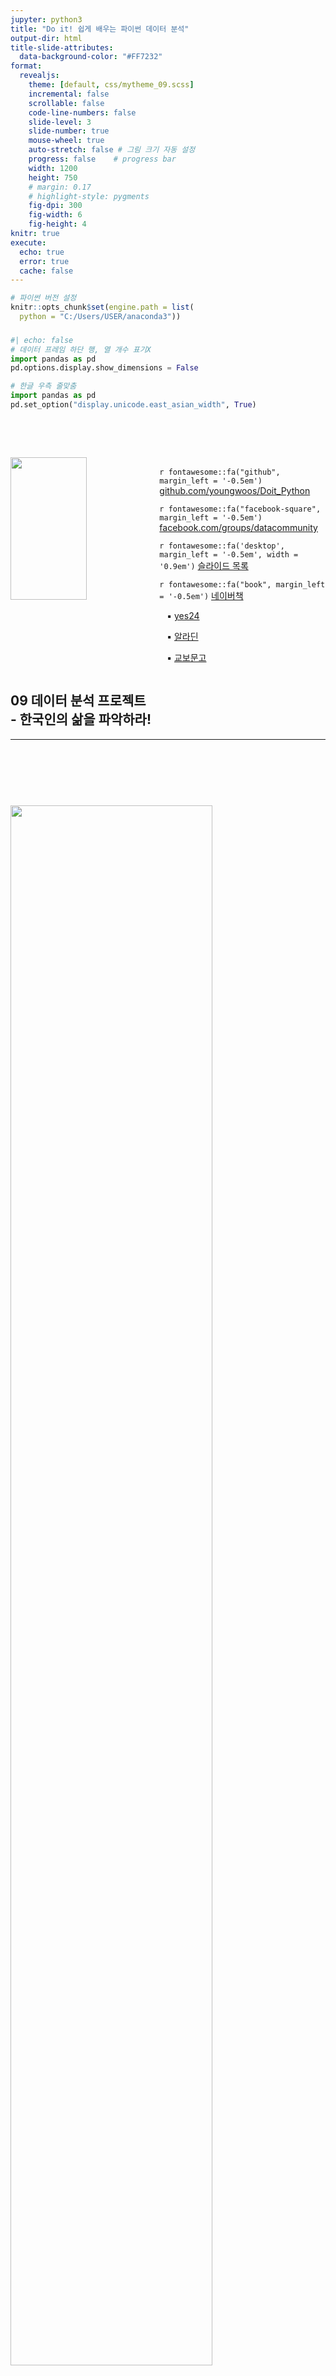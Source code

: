 ```yaml
---
jupyter: python3
title: "Do it! 쉽게 배우는 파이썬 데이터 분석"
output-dir: html
title-slide-attributes:
  data-background-color: "#FF7232"
format:
  revealjs:
    theme: [default, css/mytheme_09.scss]
    incremental: false
    scrollable: false
    code-line-numbers: false
    slide-level: 3
    slide-number: true
    mouse-wheel: true
    auto-stretch: false # 그림 크기 자동 설정
    progress: false    # progress bar
    width: 1200
    height: 750
    # margin: 0.17
    # highlight-style: pygments
    fig-dpi: 300
    fig-width: 6
    fig-height: 4
knitr: true
execute:
  echo: true
  error: true
  cache: false
---
```



```r
# 파이썬 버전 설정
knitr::opts_chunk$set(engine.path = list(
  python = "C:/Users/USER/anaconda3"))
```

### {data-menu-title="Info"}

```python
#| echo: false
# 데이터 프레임 하단 행, 열 개수 표기X
import pandas as pd
pd.options.display.show_dimensions = False

# 한글 우측 줄맞춤
import pandas as pd
pd.set_option("display.unicode.east_asian_width", True)
```

<!-- fa 아이콘 출력 설정 -->
<!-- [{{< fa rocket size=sm >}}]} -->

:::: {.columns}

::: {.column width="45%"}

<br>
<br>

![](img/cover.png){fig-align="center" width="75%"}

:::

<!-- width: 55% -->

::: {.column width="55%"}

<br>
<br>
<br>

`r fontawesome::fa("github", margin_left = '-0.5em')` [github.com/youngwoos/Doit_Python](https://github.com/youngwoos/Doit_Python)

`r fontawesome::fa("facebook-square", margin_left = '-0.5em')` [facebook.com/groups/datacommunity](https://facebook.com/groups/datacommunity)

`r fontawesome::fa('desktop', margin_left = '-0.5em', width = '0.9em')` [ 슬라이드 목록](https://github.com/youngwoos/Doit_Python/blob/main/docs/README.md)

`r fontawesome::fa("book", margin_left = '-0.5em')` [네이버책](https://search.shopping.naver.com/book/catalog/32474211621)

<br-back-10>

&nbsp;&nbsp; ▪ [yes24](http://www.yes24.com/Product/Goods/108947478)

&nbsp;&nbsp; ▪ [알라딘](https://www.aladin.co.kr/shop/wproduct.aspx?ISBN=K162837601)

&nbsp;&nbsp; ▪ [교보문고](http://www.kyobobook.co.kr/product/detailViewKor.laf?ejkGb=KOR&mallGb=KOR&barcode=9791163033493)

:::

::::


::: {background-color="#FF7232" transition="fade"}

## 09 데이터 분석 프로젝트 <br> - 한국인의 삶을 파악하라! {background-color="#FF7232" transition="fade"}
 
:::


---

### {data-menu-title="To do"}

<br>
<br>
<br>
<br>


![](img/09-intro.png){width=80% fig-align="center"}

---

<br>

##### [목차]{.font-jua .larger}


[09-1 '한국복지패널 데이터' 분석 준비하기]{.font-jua}([link](#한국복지패널-데이터-분석-준비하기))
  
[09-2 성별에 따른 월급 차이 - 성별에 따라 월급이 다를까?]{.font-jua}([link](#성별에-따른-월급-차이---성별에-따라-월급이-다를까))

[09-3 나이와 월급의 관계 - 몇 살 때 월급을 가장 많이 받을까?]{.font-jua}([link](#나이와-월급의-관계---몇-살-때-월급을-가장-많이-받을까))
  
[09-4 연령대에 따른 월급 차이 - 어떤 연령대의 월급이 가장 많을까?]{.font-jua}([link](#연령대에-따른-월급-차이---어떤-연령대의-월급이-가장-많을까))
  
[09-5 연령대 및 성별 월급 차이 - 성별 월급 차이는 연령대별로 다를까?]{.font-jua}([link](#연령대-및-성별-월급-차이---성별-월급-차이는-연령대별로-다를까))
  
[09-6 직업별 월급 차이 - 어떤 직업이 월급을 가장 많이 받을까?]{.font-jua}([link](#직업별-월급-차이---어떤-직업이-월급을-가장-많이-받을까))
  
[09-7 성별 직업 빈도 - 성별에 따라 어떤 직업이 가장 많을까?]{.font-jua}([link](#성별-직업-빈도---성별에-따라-어떤-직업이-가장-많을까))

[09-8 종교 유무에 따른 이혼율 - 종교가 있으면 이혼을 덜 할까?]{.font-jua}([link](#종교-유무에-따른-이혼율---종교가-있으면-이혼을-덜-할까))
  
[09-9 지역별 연령대 비율 - 어느 지역에 노년층이 많을까?]{.font-jua}([link](#지역별-연령대-비율---어느-지역에-노년층이-많을까))
  


## 09-1 '한국복지패널 데이터' 분석 준비하기 {background-color="#FFCE32" transition="fade"}

---

#### 한국복지패널 데이터

- 한국보건사회연구원 발간 조사 자료
- 전국 7,000여 가구 선정, 2006년부터 매년 추적 조사한 자료
- 경제활동, 생활실태, 복지욕구 등 천여 개 변수로 구성됨
- 다양한 분야의 연구자, 정책전문가들이 활용함
- 엄밀한 절차로 수집되고 다양한 변수가 있으므로 데이터 분석 연습하기 좋은 재료

---

### 데이터 분석 준비하기

#### 1. 데이터 준비하기

- `Koweps_hpwc14_2019_beta2.sav` 파일을 워킹 디렉터리에 삽입
- 2020년 발간 복지패널 데이터. 6,331가구, 14,418명의 정보를 담고 있음

<br10>

#### 2. 패키지 설치 및 로드하기
    
- `sav`: 통계 분석 소프트웨어 SPSS 전용 파일
- `pyreadstat` 패키지 설치하면 `pandas` 패키지를 이용해 불러올 수 있음

##### (1) 패키지 설치
<br-back-20>

    `pip install pyreadstat`
    
##### (2) 패키지 로드

```python
import pandas as pd
import numpy as np
import seaborn as sns
```

---

#### 3. 데이터 불러오기

```python
# 데이터 불러오기
raw_welfare = pd.read_spss('Koweps_hpwc14_2019_beta2.sav')

# 복사본 만들기 
welfare = raw_welfare.copy()
```

#### 4. 데이터 검토하기

```python
#| eval: false
welfare             # 앞부분, 뒷부분 출력
welfare.shape       # 행, 열 개수 출력
welfare.info()      # 변수 속성 출력
welfare.describe()  # 요약 통계량
```

- 규모가 큰 데이터는 변수명을 쉬운 단어로 바꾸고 분석할 변수를 하나씩 살펴봐야 함

---

#### 5. 변수명 바꾸기

::: {.small-95}

```python
welfare = welfare.rename(columns = {'h14_g3'     : 'sex',            #  성별
                                    'h14_g4'     : 'birth',          #  태어난 연도
                                    'h14_g10'    : 'marriage_type',  #  혼인 상태
                                    'h14_g11'    : 'religion',       #  종교 
                                    'p1402_8aq1' : 'income',         #  월급 
                                    'h14_eco9'   : 'code_job',       #  직업 코드
                                    'h14_reg7'   : 'code_region'})   #  지역 코드
```

:::

- 규모가 큰 조사 자료는 데이터의 특징을 설명해 놓은 코드북(codebook)을 함께 제공함
- 코드북에 코드로 된 변수명과 값의 의미가 설명되어 있음
- 데이터의 특징을 알 수 있고 분석 방향 아이디어를 얻을 수 있음
- `Koweps_Codebook_2019.xlsx` 참고

---

#### 데이터 분석 절차 살펴보기

<br>

:::: {.columns}

::: {.column width="50%"}

##### 1단계 - 변수 검토 및 전처리

- 분석에 활용할 변수 전처리
    - 변수의 특징 파악, 이상치와 결측치 정제
    - 변수의 값을 다루기 편하게 바꾸기

- 분석에 활용할 변수 각각 전처리
    - ex) 성별에 따른 월급 차이: 성별, 월급 각각


##### 2단계 - 변수 간 관계 분석

- 변수 간 관계 분석
  - 데이터 요약 표, 그래프 만들기
  - 분석 결과 해석
  
:::

::: {.column width="50%"}

<br>

![](img/09-process.png)

:::

::::



## 09-2 성별에 따른 월급 차이 <br> - 성별에 따라 월급이 다를까?{background-color="#FFCE32" transition="fade"}

---

### 성별 변수 검토 및 전처리하기

#### 1. 변수 검토하기

```python
welfare['sex'].dtypes  # 변수 타입 출력
```

```python
welfare['sex'].value_counts()  # 빈도 구하기
```

---

#### 2. 전처리하기

```python
# 이상치 확인
welfare['sex'].value_counts()
```

```python
# 이상치 결측 처리
welfare['sex'] = np.where(welfare['sex'] == 9, np.nan, welfare['sex'])

# 결측치 확인
welfare['sex'].isna().sum()
```

---

```python
# 성별 항목 이름 부여
welfare['sex'] = np.where(welfare['sex'] == 1, 'male', 'female')

# 빈도 구하기
welfare['sex'].value_counts()
```

---

```python
# 빈도 막대 그래프 만들기
sns.countplot(data = welfare, x = 'sex')
```

---


### 월급 변수 검토 및 전처리하기

#### 1. 변수 검토하기

```python
welfare['income'].dtypes  # 변수 타입 출력
```

```python
welfare['income'].describe()  # 요약 통계량 구하기
```

---

```python
sns.histplot(data = welfare, x = 'income')  # 히스토그램 만들기
```

---


#### 2. 전처리하기

```python
welfare['income'].describe()  # 이상치 확인
```

```python
welfare['income'].isna().sum()  # 결측치 확인
```

---

::: {.small-95)

```python
# 이상치 결측 처리
welfare['income'] = np.where(welfare['income'] == 9999, np.nan, welfare['income'])

# 결측치 확인
welfare['income'].isna().sum()
```

:::

---


### 성별에 따른 월급 차이 분석하기

#### 1. 성별 월급 평균표 만들기


:::: {.columns .small-95}

::: {.column width="70%"}
```python
#| eval: false
## 성별 월급 평균표 만들기
sex_income = welfare.dropna(subset = 'income') \
                    .groupby('sex', as_index = False) \
                    .agg(mean_income = ('income', 'mean'))
sex_income
```

:::

::: {.column width="30%"}

```python

# income 결측치 제거
# sex별 분리
# income 평균 구하기
```
:::

::::

<br-back-40>

```python
#| echo: false
sex_income = welfare.dropna(subset = 'income') \
                    .groupby('sex', as_index = False) \
                    .agg(mean_income = ('income', 'mean'))
sex_income
```

---


#### 2. 그래프 만들기

```python
# 막대 그래프 만들기
sns.barplot(data = sex_income, x = 'sex', y = 'mean_income')
```


## 09-3 나이와 월급의 관계 <br>- 몇 살 때 월급을 가장 많이 받을까?{background-color="#FFCE32" transition="fade"}

---

### 나이 변수 검토 및 전처리하기

#### 1. 변수 검토하기

```python
welfare['birth'].dtypes  # 변수 타입 출력
```

```python
welfare['birth'].describe()  # 요약 통계량 구하기
```

---

```python
sns.histplot(data = welfare, x = 'birth')  # 히스토그램 만들기
```

---

#### 2. 전처리하기

```python
welfare['birth'].describe()  # 이상치 확인
```

```python
welfare['birth'].isna().sum()  # 결측치 확인
```

---

```python
# 이상치 결측 처리
welfare['birth'] = np.where(welfare['birth'] == 9999, np.nan, welfare['birth'])

# 결측치 확인
welfare['birth'].isna().sum()
```

---

#### 3. 파생변수 만들기 - 나이

```python
welfare = welfare.assign(age = 2019 - welfare['birth'] + 1)  # 나이 변수 만들기
welfare['age'].describe()                                    # 요약 통계량 구하기
```

---

```python
sns.histplot(data = welfare, x = 'age')  # 히스토그램 만들기
```

---

### 나이와 월급의 관계 분석하기

#### 1. 나이에 따른 월급 평균표 만들기

:::: {.columns .small-95}

::: {.column width="70%"}
```python
#| eval: false
# 나이별 월급 평균표 만들기
age_income = welfare.dropna(subset = 'income') \
                    .groupby('age') \
                    .agg(mean_income = ('income', 'mean'))

age_income.head()

```

:::

::: {.column width="30%"}

```python

# income 결측치 제거
# age별 분리
# income 평균 구하기
```
:::

::::

<br-back-40>

```python
#| echo: false
# 나이별 월급 평균표 만들기
age_income = welfare.dropna(subset = 'income') \
                    .groupby('age') \
                    .agg(mean_income = ('income', 'mean'))

age_income.head()


```

---

#### 2.  그래프 만들기

```python
# 선 그래프 만들기
sns.lineplot(data = age_income, x = 'age', y = 'mean_income')
```


## 09-4 연령대에 따른 월급 차이 <br>- 어떤 연령대의 월급이 가장 많을까?{background-color="#FFCE32" transition="fade"}

---

### 연령대 변수 검토 및 전처리하기

#### 파생변수 만들기 - 연령대

```python
# 나이 변수 살펴보기
welfare['age'].head()
```

---

```python
# 연령대 변수 만들기
welfare = welfare.assign(ageg = np.where(welfare['age'] <  30, 'young',
                                np.where(welfare['age'] <= 59, 'middle', 'old')))

# 빈도 구하기
welfare['ageg'].value_counts()
```

---

```python
# 빈도 막대 그래프 만들기
sns.countplot(data = welfare, x = 'ageg')
```

---

### 연령대에 따른 월급 차이 분석하기

#### 1. 연령대별 월급 평균표 만들기

:::: {.columns .small-90}

::: {.column width="70%"}
```python
#| eval: false
# 연령대별 월급 평균표 만들기
ageg_income = welfare.dropna(subset = 'income') \
                     .groupby('ageg', as_index = False) \
                     .agg(mean_income = ('income', 'mean'))
ageg_income

```

:::

::: {.column width="30%"}

```python

# income 결측치 제거
# ageg별 분리
# income 평균 구하기
```
:::

::::

<br-back-40>

```python
#| echo: false
# 연령대별 월급 평균표 만들기
ageg_income = welfare.dropna(subset = 'income') \
                     .groupby('ageg', as_index = False) \
                     .agg(mean_income = ('income', 'mean'))
ageg_income

```


---


#### 2. 그래프 만들기

```python
# 막대 그래프 만들기
sns.barplot(data = ageg_income, x = 'ageg', y = 'mean_income')
```

---

```python
# 막대 정렬하기
sns.barplot(data = ageg_income, x = 'ageg', y = 'mean_income',
            order = ['young', 'middle', 'old'])
```

---


## 09-5 연령대 및 성별 월급 차이 <br>- 성별 월급 차이는 연령대별로 다를까?{background-color="#FFCE32" transition="fade"}

### 연령대 및 성별 월급 차이 분석하기

#### 1. 연령대 및 성별 월급 평균표 만들기

:::: {.columns .small-80}

::: {.column width="70%"}
```python
#| eval: false
# 연령대 및 성별 평균표 만들기
sex_income = welfare.dropna(subset = 'income') \
                    .groupby(['ageg', 'sex'], as_index = False) \
                    .agg(mean_income = ('income', 'mean'))
sex_income

```

:::

::: {.column width="30%"}

```python

# income 결측치 제거
# ageg 및 sex별 분리
# income 평균 구하기
```
:::

::::

<br-back-40>

```python
#| echo: false
# 연령대 및 성별 평균표 만들기
sex_income = welfare.dropna(subset = 'income') \
                    .groupby(['ageg', 'sex'], as_index = False) \
                    .agg(mean_income = ('income', 'mean'))
sex_income

```

---

#### 2. 그래프 만들기

```python
# 막대 그래프 만들기
sns.barplot(data = sex_income, x = 'ageg', y = 'mean_income', hue = 'sex',
            order = ['young', 'middle', 'old'])
```

---

### 나이 및 성별 월급 차이 분석하기


:::: {.columns .small-90}

::: {.column width="70%"}
```python
#| eval: false
# 나이 및 성별 월급 평균표 만들기
sex_age = welfare.dropna(subset = 'income') \
                 .groupby(['age', 'sex'], as_index = False) \
                 .agg(mean_income = ('income', 'mean'))
sex_age.head()

```

:::

::: {.column width="30%"}

```python

# income 결측치 제거
# age 및 sex별 분리
# income 평균 구하기
```
:::

::::

<br-back-40>

```python
#| echo: false
# 나이 및 성별 월급 평균표 만들기
sex_age = welfare.dropna(subset = 'income') \
                 .groupby(['age', 'sex'], as_index = False) \
                 .agg(mean_income = ('income', 'mean'))
sex_age.head()

```

---

```python
# 선 그래프 만들기
sns.lineplot(data = sex_age, x = 'age', y = 'mean_income', hue = 'sex')
```


## 09-6 직업별 월급 차이 <br>- 어떤 직업이 월급을 가장 많이 받을까?{background-color="#FFCE32" transition="fade"}

### 직업 변수 검토 및 전처리하기

#### 1. 변수 검토하기

```python
welfare['code_job'].dtypes  # 변수 타입 출력
```

```python
welfare['code_job'].value_counts()  # 빈도 구하기
```

---


#### 2. 전처리하기

```python
list_job = pd.read_excel('Koweps_Codebook_2019.xlsx', sheet_name = '직종코드')
list_job.head()
```

```python
list_job.shape  # 행, 열 개수 출력
```

---


```python
# welfare에 list_job 결합하기
welfare = welfare.merge(list_job, how = 'left', on = 'code_job')

# code_job 결측치 제거하고 code_job, job 출력
welfare.dropna(subset = ['code_job'])[['code_job', 'job']].head()
```

---

### 직업별 월급 차이 분석하기

#### 1. 직업별 월급 평균표 만들기

:::: {.columns .small-90}

::: {.column width="70%"}
```python
#| eval: false
# 직업별 월급 평균표 만들기
job_income = welfare.dropna(subset = ['job', 'income']) \
                    .groupby('job', as_index = False) \
                    .agg(mean_income = ('income', 'mean'))
job_income.head()

```

:::

::: {.column width="30%"}

```python

# job, income 결측치 제거
# job별 분리
# income 평균 구하기
```
:::

::::


```python
#| echo: false
# 직업별 월급 평균표 만들기
job_income = welfare.dropna(subset = ['job', 'income']) \
                    .groupby('job', as_index = False) \
                    .agg(mean_income = ('income', 'mean'))
job_income.head()

```


---

#### 3. 그래프 만들기

**(1) 월급이 많은 직업**

```python
# 상위 10위 추출
top10 = job_income.sort_values('mean_income', ascending = False).head(10)
top10
```

---

```python
# 맑은 고딕 폰트 설정
import matplotlib.pyplot as plt
plt.rcParams.update({'font.family' : 'Malgun Gothic'})

# 막대 그래프 만들기
sns.barplot(data = top10, y = 'job', x = 'mean_income')
```

---

**(2) 월급이 적은 직업**

```python
# 하위 10위 추출
bottom10 = job_income.sort_values('mean_income').head(10)
bottom10
```

---

```python
#| eval: false
# 막대 그래프 만들기
sns.barplot(data = bottom10, y = 'job', x = 'mean_income') \
   .set(xlim = [0, 800])
```


<br-back-40>

```python
#| echo: false
# 막대 그래프 만들기
sns.barplot(data = bottom10, y = 'job', x = 'mean_income') \
   .set(xlim = [0, 800]);

plt.show()
```


## 09-7 성별 직업 빈도 <br>- 성별에 따라 어떤 직업이 가장 많을까?{background-color="#FFCE32" transition="fade"}

---

### 성별 직업 빈도 분석하기

#### 1. 성별 직업 빈도표 만들기

:::: {.columns .small-95}

::: {.column width="70%"}
```python
#| eval: false
# 남성 직업 빈도 상위 10개 추출
job_male = welfare.dropna(subset = ['job']) \
                  .query('sex == "male"') \
                  .groupby('job', as_index = False) \
                  .agg(n = ('job', 'count')) \
                  .sort_values('n', ascending = False) \
                  .head(10)
job_male

```

:::

::: {.column width="30%"}

```python

# job 결측치 제거
# male 추출
# job별 분리
# job 빈도 구하기
# 내림차순 정렬
# 상위 10행 추출
```
:::

::::

<br-back-40>

```python
#| echo: false
# 남성 직업 빈도 상위 10개 추출
job_male = welfare.dropna(subset = ['job']) \
                  .query('sex == "male"') \
                  .groupby('job', as_index = False) \
                  .agg(n = ('job', 'count')) \
                  .sort_values('n', ascending = False) \
                  .head(10)
job_male

```

---

### 성별 직업 빈도 분석하기

#### 1. 성별 직업 빈도표 만들기

:::: {.columns .small-95}

::: {.column width="70%"}
```python
#| eval: false
# 여성 직업 빈도 상위 10개 추출
job_female = welfare.dropna(subset = ['job']) \
                    .query('sex == "female"') \
                    .groupby('job', as_index = False) \
                    .agg(n = ('job', 'count')) \
                    .sort_values('n', ascending = False) \
                    .head(10)
job_female

```

:::

::: {.column width="30%"}

```python

# job 결측치 제거
# female 추출
# job별 분리
# job 빈도 구하기
# 내림차순 정렬
# 상위 10행 추출
```
:::

::::

<br-back-40>

```python
#| echo: false
# 여성 직업 빈도 상위 10개 추출
job_female = welfare.dropna(subset = ['job']) \
                    .query('sex == "female"') \
                    .groupby('job', as_index = False) \
                    .agg(n = ('job', 'count')) \
                    .sort_values('n', ascending = False) \
                    .head(10)
job_female

```

---

#### 2. 그래프 만들기

```python
#| eval: false
# 남성 직업 빈도 막대 그래프 만들기
sns.barplot(data = job_male, y = 'job', x = 'n').set(xlim = [0, 500])
```

<br-back-40>

```python
#| echo: false
# 남성 직업 빈도 막대 그래프 만들기
sns.barplot(data = job_male, y = 'job', x = 'n').set(xlim = [0, 500]);
plt.show()
```


---

#### 2. 그래프 만들기

```python
#| eval: false
# 여성 직업 빈도 막대 그래프 만들기
sns.barplot(data = job_female, y = 'job', x = 'n').set(xlim = [0, 500])
```

<br-back-40>


```python
#| echo: false
# 여성 직업 빈도 막대 그래프 만들기
sns.barplot(data = job_female, y = 'job', x = 'n').set(xlim = [0, 500]);
plt.show()
```




## 09-8 종교 유무에 따른 이혼율 <br>- 종교가 있으면 이혼을 덜 할까?{background-color="#FFCE32" transition="fade"}

### 종교 변수 검토 및 전처리하기

#### 1. 변수 검토하기

```python
welfare['religion'].dtypes  # 변수 타입 출력
```

```python
welfare['religion'].value_counts()  # 빈도 구하기
```

---

#### 2. 전처리하기

```python
# 종교 유무 이름 부여
welfare['religion'] = np.where(welfare['religion'] == 1, 'yes', 'no')

# 빈도 구하기
welfare['religion'].value_counts()
```

---

```python
# 막대 그래프 만들기
sns.countplot(data = welfare, x = 'religion')
```

---


### 혼인 상태 변수 검토 및 전처리하기

#### 1. 변수 검토하기

```python
welfare['marriage_type'].dtypes  # 변수 타입 출력
```

```python
welfare['marriage_type'].value_counts()  # 빈도 구하기
```

---


#### 2. 파생변수 만들기 - 이혼 여부

```python
# 이혼 여부 변수 만들기
welfare['marriage'] = np.where(welfare['marriage_type'] == 1, 'marriage',
                      np.where(welfare['marriage_type'] == 3, 'divorce', 'etc'))
```

:::: {.columns .small-90}

::: {.column width="70%"}
```python
#| eval: false
# 이혼 여부별 빈도
n_divorce = welfare.groupby('marriage', as_index = False) \
                   .agg(n = ('marriage', 'count'))
n_divorce

```

:::

::: {.column width="30%"}

```python

# marriage별 분리
# marriage별 빈도 구하기
```
:::

::::

<br-back-40>

```python
#| echo: false
# 이혼 여부별 빈도
n_divorce = welfare.groupby('marriage', as_index = False) \
                   .agg(n = ('marriage', 'count'))
n_divorce

```

---

```python
# 막대 그래프 만들기
sns.barplot(data = n_divorce, x = 'marriage', y = 'n')
```


---

### 종교 유무에 따른 이혼율 분석하기

#### 1. 종교 유무에 따른 이혼율표 만들기


:::: {.columns .small-95}

::: {.column width="70%"}
```python
#| eval: false
rel_div = welfare.query('marriage != "etc"') \
                 .groupby('religion', as_index = False) \
                 ['marriage'] \
                 .value_counts(normalize = True)
rel_div

```

:::

::: {.column width="30%"}

```python
# etc 제외
# religion별 분리
# marriage 추출
# 비율 구하기
```
:::

::::

<br-back-40>

```python
#| echo: false
rel_div = welfare.query('marriage != "etc"') \
                 .groupby('religion', as_index = False) \
                 ['marriage'] \
                 .value_counts(normalize = True)
rel_div

```

---

#### 2. 그래프 만들기

:::: {.columns .small-90}

::: {.column width="75%"}
```python
#| eval: false
rel_div = \
    rel_div.query('marriage == "divorce"') \
           .assign(proportion = rel_div['proportion'] * 100) \
           .round(1)

rel_div

```

:::

::: {.column width="25%"}

```python
# divorce 추출
# 백분율로 바꾸기
# 반올림
```
:::

::::

<br-back-40>

```python
#| echo: false
rel_div = rel_div.query('marriage == "divorce"') \
                 .assign(proportion = rel_div['proportion'] * 100) \
                 .round(1)
rel_div

```

---

```python
# 막대 그래프 만들기
sns.barplot(data = rel_div, x = 'religion', y = 'proportion')
```

---

### 연령대 및 종교 유무에 따른 이혼율 분석하기

#### 1. 연령대별 이혼율표 만들기

:::: {.columns .small-95}

::: {.column width="70%"}
```python
#| eval: false
age_div = welfare.query('marriage != "etc"') \
                 .groupby('ageg', as_index = False) \
                 ['marriage'] \
                 .value_counts(normalize = True)
age_div

```

:::

::: {.column width="30%"}

```python
# etc 제외
# ageg별 분리
# marriage 추출
# 비율 구하기
```
:::

::::

<br-back-40>

```python
#| echo: false
age_div = welfare.query('marriage != "etc"') \
                 .groupby('ageg', as_index = False) \
                 ['marriage'] \
                 .value_counts(normalize = True)
age_div

```



---

:::: {.columns .small-95}

::: {.column width="50%"}
```python
#| eval: false
# 연령대 및 이혼 여부별 빈도
welfare.query('marriage != "etc"') \
       .groupby('ageg', as_index = False) \
       ['marriage'] \
       .value_counts()

```

:::

::: {.column width="40%"}

```python

# etc 제외
# ageg별 분리
# marriage 추출
# 빈도 구하기
```
:::

::::

<br-back-40>

```python
#| echo: false
# 연령대 및 이혼 여부별 빈도
welfare.query('marriage != "etc"') \
       .groupby('ageg', as_index = False) \
       ['marriage'] \
       .value_counts()

```


---

#### 2. 연령대별 이혼율 그래프 만들기


:::: {.columns .small-90}

::: {.column width="72%"}
```python
#| eval: false
age_div = \ 
    age_div.query('ageg != "young" & marriage == "divorce"') \
           .assign(proportion = age_div['proportion'] * 100) \
           .round(1)

age_div

```

:::

::: {.column width="28%"}

```python
# 초년층 제외, 이혼 추출
# 백분율로 바꾸기
# 반올림
```
:::

::::

<br-back-40>

```python
#| echo: false
age_div = age_div.query('ageg != "young" & marriage == "divorce"') \
                 .assign(proportion = age_div['proportion'] * 100) \
                 .round(1)
age_div

```

---


```python
# 막대 그래프 만들기
sns.barplot(data = age_div, x = 'ageg', y = 'proportion')
```

---


#### 3. 연령대 및 종교 유무에 따른 이혼율표 만들기


:::: {.columns .small-90}

::: {.column width="70%"}
```python
#| eval: false
age_rel_div = \
    welfare.query('marriage != "etc" & ageg != "young"') \
           .groupby(['ageg', 'religion'], as_index = False) \
           ['marriage'] \
           .value_counts(normalize = True)

age_rel_div

```

:::

::: {.column width="30%"}

```python
# etc 제외, 초년층 제외
# ageg, religion별 분리
# marriage 추출
# 비율 구하기
```
:::

::::

<br-back-40>

```python
#| echo: false
age_rel_div = welfare.query('marriage != "etc" & ageg != "young"') \
                     .groupby(['ageg', 'religion'], as_index = False) \
                     ['marriage'] \
                     .value_counts(normalize = True)

age_rel_div

```

---

#### 4. 연령대 및 종교 유무에 따른 이혼율 그래프 만들기

:::: {.columns .small-85}

::: {.column width="77%"}
```python
#| eval: false
age_rel_div = \
    age_rel_div.query('marriage == "divorce"') \
               .assign(proportion = age_rel_div['proportion'] * 100) \
               .round(1)

age_rel_div

```

:::

::: {.column width="23%"}

```python
# divorce 추출
# 백분율로 바꾸기
# 반올림
```
:::

::::

<br-back-40>

```python
#| echo: false
age_rel_div = age_rel_div.query('marriage == "divorce"') \
                         .assign(proportion = age_rel_div['proportion'] * 100) \
                         .round(1)

age_rel_div

```


---


```python
# 막대 그래프 만들기
sns.barplot(data = age_rel_div, x = 'ageg', y = 'proportion', hue = 'religion')
```


## 09-9 지역별 연령대 비율 <br>- 어느 지역에 노년층이 많을까?{background-color="#FFCE32" transition="fade"}

---

### 지역 변수 검토 및 전처리하기

#### 1. 변수 검토하기

```python
welfare['code_region'].dtypes  # 변수 타입 출력
```

```python
welfare['code_region'].value_counts()  # 빈도 구하기
```

---


#### 2. 전처리하기

```python
# 지역 코드 목록 만들기
list_region = pd.DataFrame({'code_region' : [1, 2, 3, 4, 5, 6, 7],
                            'region'      : ['서울',
                                             '수도권(인천/경기)',
                                             '부산/경남/울산',
                                             '대구/경북',
                                             '대전/충남',
                                             '강원/충북',
                                             '광주/전남/전북/제주도']})
list_region
```

---


```python
# 지역명 변수 추가
welfare = welfare.merge(list_region, how = 'left', on = 'code_region')
welfare[['code_region', 'region']].head()
```

---


### 지역별 연령대 비율 분석하기

#### 1. 지역별 연령대 비율표 만들기

:::: {.columns .small-90}

::: {.column width="70%"}
```python
#| eval: false
region_ageg = welfare.groupby('region', as_index = False) \
                     ['ageg'] \
                     .value_counts(normalize = True)
region_ageg

```

:::

::: {.column width="30%"}

```python
# region별 분리
# ageg 추출
# 비율 구하기

```
:::

::::

<br-back-40>


```python
#| echo: false
region_ageg = welfare.groupby('region', as_index = False) \
                     ['ageg'] \
                     .value_counts(normalize = True)

region_ageg.head(13)

```

---

#### 2. 그래프 만들기

:::: {.columns .small-85}

::: {.column width="80%"}
```python
#| eval: false
region_ageg = \
    region_ageg.assign(proportion = region_ageg['proportion'] * 100) \
               .round(1)

```

:::

::: {.column width="20%"}

```python

# 백분율로 바꾸기
# 반올림
```
:::

::::

<br-back-40>

```python
#| echo: false
region_ageg = region_ageg.assign(proportion = region_ageg['proportion'] * 100) \
                         .round(1)

```

---

```python
#| eval: false
# 막대 그래프 만들기
sns.barplot(data = region_ageg, y = 'region', x = 'proportion', hue = 'ageg')
```


```python
#| echo: false
# 막대 그래프 만들기
p = sns.barplot(data = region_ageg, y = 'region', x = 'proportion', hue = 'ageg')
plt.tight_layout()  #  여백
plt.show()
```

---

#### 3. 누적 비율 막대 그래프 만들기

##### (1) 피벗하기

```python
# 피벗
pivot_df = \
    region_ageg[['region', 'ageg', 'proportion']].pivot(index   = 'region',
                                                        columns = 'ageg',
                                                        values  = 'proportion')
pivot_df
```

---

##### (2) 그래프 만들기

```python
#| eval: false
# 가로 막대 그래프 만들기
pivot_df.plot.barh(stacked = True)
```


```python
#| echo: false
# 막대 그래프 만들기
p = pivot_df.plot.barh(stacked = True)
plt.tight_layout()  #  여백
plt.show()
```


---

##### (3) 막대 정렬하기

```python
# 노년층 비율 기준 정렬, 변수 순서 바꾸기
reorder_df = pivot_df.sort_values('old')[['young', 'middle', 'old']]
reorder_df
```

---

```python
#| eval: false
# 누적 가로 막대 그래프 만들기
reorder_df.plot.barh(stacked = True)
```


```python
#| echo: false
# 막대 그래프 만들기
p = reorder_df.plot.barh(stacked = True)
plt.tight_layout()  #  여백
plt.show()
```


::: {background-color="#FF7232" transition="fade"}
## 끝
:::
